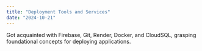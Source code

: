 ```yaml
---
title: "Deployment Tools and Services"
date: "2024-10-21"
---
```


Got acquainted with Firebase, Git, Render, Docker, and CloudSQL, grasping foundational concepts for deploying applications. 